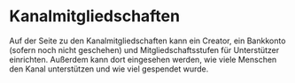 # Kanalmitgliedschaften

Auf der Seite zu den Kanalmitgliedschaften kann ein Creator, ein Bankkonto (sofern noch nicht geschehen) und Mitgliedschaftsstufen für Unterstützer einrichten. Außerdem kann dort eingesehen werden, wie viele Menschen den Kanal unterstützen und wie viel gespendet wurde. 
